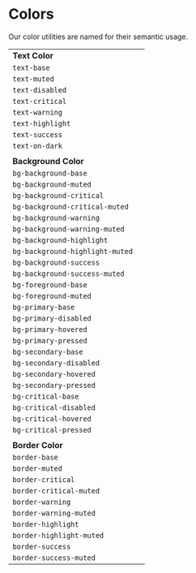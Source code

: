 

<Meta title="CSS Utilities/Colors" />

# Colors

Our color utilities are named for their semantic usage.

|                                 |                                                  |
| ------------------------------- | ------------------------------------------------ |
| **Text Color**                  |                                                  |
| `text-base`                     | <TextColor name="text-base" />                   |
| `text-muted`                    | <TextColor name="text-muted" />                  |
| `text-disabled`                 | <TextColor name="text-disabled" />               |
| `text-critical`                 | <TextColor name="text-critical" />               |
| `text-warning`                  | <TextColor name="text-warning" />                |
| `text-highlight`                | <TextColor name="text-highlight" />              |
| `text-success`                  | <TextColor name="text-success" />                |
| `text-on-dark`                  | <TextColor name="text-on-dark" dark />           |
|                                 |                                                  |
| **Background Color**            |                                                  |
| `bg-background-base`            | <BgColor name="bg-background-base" />            |
| `bg-background-muted`           | <BgColor name="bg-background-muted" />           |
| `bg-background-critical`        | <BgColor name="bg-background-critical" />        |
| `bg-background-critical-muted`  | <BgColor name="bg-background-critical-muted" />  |
| `bg-background-warning`         | <BgColor name="bg-background-warning" />         |
| `bg-background-warning-muted`   | <BgColor name="bg-background-warning-muted" />   |
| `bg-background-highlight`       | <BgColor name="bg-background-highlight" />       |
| `bg-background-highlight-muted` | <BgColor name="bg-background-highlight-muted" /> |
| `bg-background-success`         | <BgColor name="bg-background-success" />         |
| `bg-background-success-muted`   | <BgColor name="bg-background-success-muted" />   |
| `bg-foreground-base`            | <BgColor name="bg-foreground-base" />            |
| `bg-foreground-muted`           | <BgColor name="bg-foreground-muted" />           |
| `bg-primary-base`               | <BgColor name="bg-primary-base" />               |
| `bg-primary-disabled`           | <BgColor name="bg-primary-disabled" />           |
| `bg-primary-hovered`            | <BgColor name="bg-primary-hovered" />            |
| `bg-primary-pressed`            | <BgColor name="bg-primary-pressed" />            |
| `bg-secondary-base`             | <BgColor name="bg-secondary-base" />             |
| `bg-secondary-disabled`         | <BgColor name="bg-secondary-disabled" />         |
| `bg-secondary-hovered`          | <BgColor name="bg-secondary-hovered" />          |
| `bg-secondary-pressed`          | <BgColor name="bg-secondary-pressed" />          |
| `bg-critical-base`              | <BgColor name="bg-critical-base" />              |
| `bg-critical-disabled`          | <BgColor name="bg-critical-disabled" />          |
| `bg-critical-hovered`           | <BgColor name="bg-critical-hovered" />           |
| `bg-critical-pressed`           | <BgColor name="bg-critical-pressed" />           |
|                                 |                                                  |
| **Border Color**                |                                                  |
| `border-base`                   | <BorderColor name="border-base" />               |
| `border-muted`                  | <BorderColor name="border-muted" />              |
| `border-critical`               | <BorderColor name="border-critical" />           |
| `border-critical-muted`         | <BorderColor name="border-critical-muted" />     |
| `border-warning`                | <BorderColor name="border-warning" />            |
| `border-warning-muted`          | <BorderColor name="border-warning-muted" />      |
| `border-highlight`              | <BorderColor name="border-highlight" />          |
| `border-highlight-muted`        | <BorderColor name="border-highlight-muted" />    |
| `border-success`                | <BorderColor name="border-success" />            |
| `border-success-muted`          | <BorderColor name="border-success-muted" />      |
